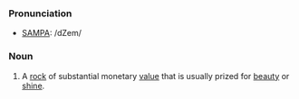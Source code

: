 ===Pronunciation===
*[[w:SAMPA|SAMPA]]: /dZem/

===Noun===
#A [[rock]] of substantial monetary [[value]] that is usually prized for [[beauty]] or [[shine]].